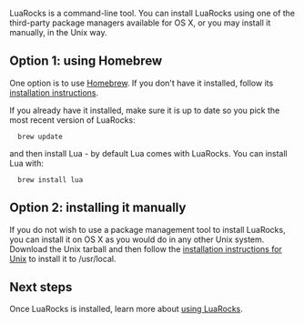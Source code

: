 LuaRocks is a command-line tool. You can install LuaRocks using one of the third-party package managers available for OS X, or you may install it manually, in the Unix way.

== Option 1: using Homebrew ==

One option is to use [https://github.com/mxcl/homebrew Homebrew]. If you don't have it installed, follow its [https://github.com/mxcl/homebrew/wiki/installation installation instructions].

If you already have it installed, make sure it is up to date so you pick the most recent version of LuaRocks:

   brew update

and then install Lua - by default Lua comes with LuaRocks. You can install Lua with:

   brew install lua

== Option 2: installing it manually ==

If you do not wish to use a package management tool to install LuaRocks, you can install it on OS X as you would do in any other Unix system. Download the Unix tarball and then follow the [[Installation instructions for Unix|installation instructions for Unix]] to install it to /usr/local.

== Next steps ==

Once LuaRocks is installed, learn more about [[Using LuaRocks|using LuaRocks]].
